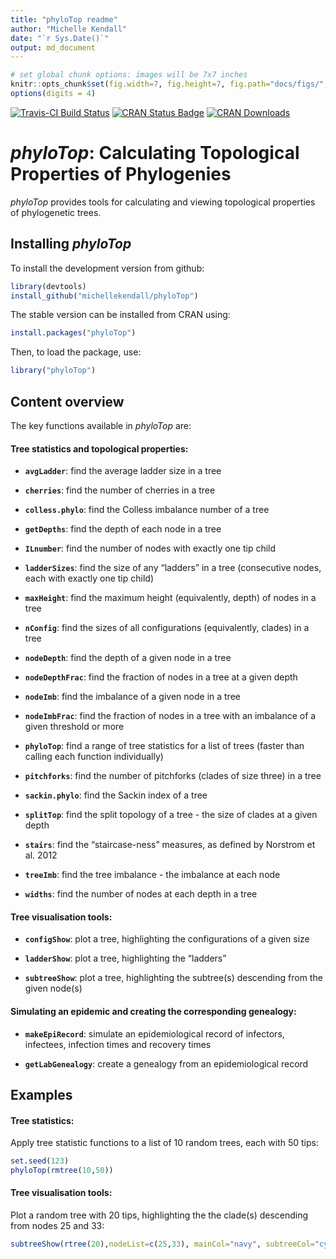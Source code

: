 ```yaml
---
title: "phyloTop readme"
author: "Michelle Kendall"
date: "`r Sys.Date()`"
output: md_document
---
```


```r
# set global chunk options: images will be 7x7 inches
knitr::opts_chunk$set(fig.width=7, fig.height=7, fig.path="docs/figs/", cache=FALSE, dpi=96)
options(digits = 4)
```

[![Travis-CI Build Status](https://travis-ci.org/MichelleKendall/phyloTop.png?branch=master)](https://travis-ci.org/MichelleKendall/phyloTop)
[![CRAN Status Badge](http://www.r-pkg.org/badges/version/phyloTop)](https://cran.r-project.org/package=phyloTop)
[![CRAN Downloads](http://cranlogs.r-pkg.org/badges/phyloTop)](http://cran.rstudio.com/web/packages/phyloTop/index.html)

*phyloTop*: Calculating Topological Properties of Phylogenies
========

*phyloTop* provides tools for calculating and viewing topological properties of phylogenetic trees.

Installing *phyloTop*
-------------
To install the development version from github:

```r
library(devtools)
install_github("michellekendall/phyloTop")
```

The stable version can be installed from CRAN using:

```r
install.packages("phyloTop")
```

Then, to load the package, use:

```r
library("phyloTop")
```

Content overview
-------------

The key functions available in *phyloTop* are:


#### Tree statistics and topological properties:

* __`avgLadder`__: find the average ladder size in a tree 

* __`cherries`__: find the number of cherries in a tree

* __`colless.phylo`__: find the Colless imbalance number of a tree

* __`getDepths`__: find the depth of each node in a tree 

* __`ILnumber`__: find the number of nodes with exactly one tip child

* __`ladderSizes`__: find the size of any "ladders" in a tree (consecutive nodes, each with exactly one tip child)

* __`maxHeight`__: find the maximum height (equivalently, depth) of nodes in a tree

* __`nConfig`__: find the sizes of all configurations (equivalently, clades) in a tree

* __`nodeDepth`__: find the depth of a given node in a tree

* __`nodeDepthFrac`__: find the fraction of nodes in a tree at a given depth

* __`nodeImb`__: find the imbalance of a given node in a tree

* __`nodeImbFrac`__: find the fraction of nodes in a tree with an imbalance of a given threshold or more

* __`phyloTop`__: find a range of tree statistics for a list of trees (faster than calling each function individually)

* __`pitchforks`__: find the number of pitchforks (clades of size three) in a tree

* __`sackin.phylo`__: find the Sackin index of a tree

* __`splitTop`__: find the split topology of a tree - the size of clades at a given depth

* __`stairs`__: find the "staircase-ness" measures, as defined by Norstrom et al. 2012

* __`treeImb`__: find the tree imbalance - the imbalance at each node

* __`widths`__: find the number of nodes at each depth in a tree


#### Tree visualisation tools:

* __`configShow`__: plot a tree, highlighting the configurations of a given size

* __`ladderShow`__: plot a tree, highlighting the "ladders"

* __`subtreeShow`__: plot a tree, highlighting the subtree(s) descending from the given node(s)


#### Simulating an epidemic and creating the corresponding genealogy:

* __`makeEpiRecord`__: simulate an epidemiological record of infectors, infectees, infection times and recovery times

* __`getLabGenealogy`__: create a genealogy from an epidemiological record


Examples
---------

#### Tree statistics:


Apply tree statistic functions to a list of 10 random trees, each with 50 tips:

```r
set.seed(123)
phyloTop(rmtree(10,50))
```


#### Tree visualisation tools:

Plot a random tree with 20 tips, highlighting the the clade(s) descending from nodes 25 and 33:

```r
subtreeShow(rtree(20),nodeList=c(25,33), mainCol="navy", subtreeCol="cyan", nodeLabelCol="cyan", edge.width=2)
```
